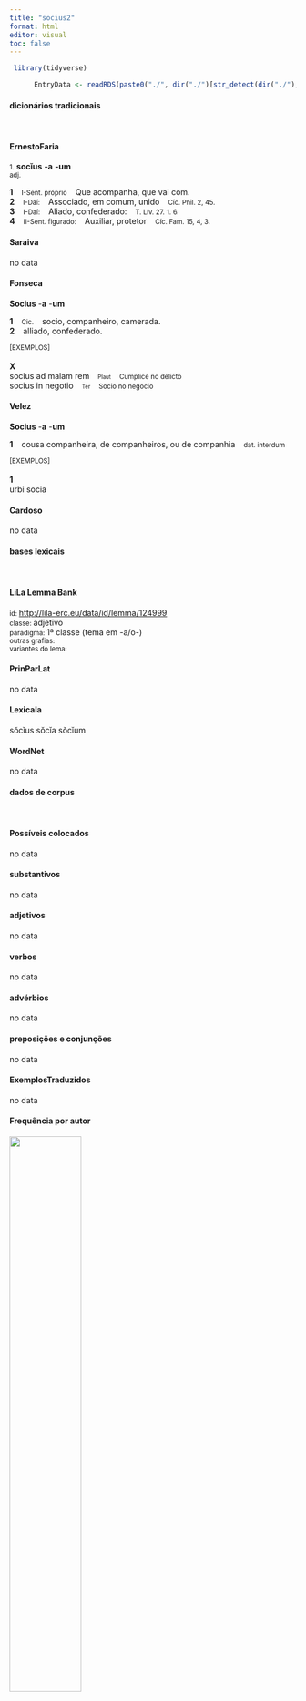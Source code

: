 ```yaml
---
title: "socius2"
format: html
editor: visual
toc: false
---
```



```r
 library(tidyverse) 

      EntryData <- readRDS(paste0("./", dir("./")[str_detect(dir("./"), "_xx115-111-99-105-117-115-50xx_.rds")]))

```


#### dicionários tradicionais

&emsp;




::: panel-tabset

#### ErnestoFaria

<small>1.</small> <b>socĭus</b> <b>-a</b> <b>-um</b> <br> <small>adj.</small> <br> <small></small>   <p> <b>1</b> &ensp; <small>I-Sent. próprio</small> &ensp; Que acompanha, que vai com. &ensp; <small></small> <br> <b>2</b> &ensp; <small>I-Daí:</small> &ensp; Associado, em comum, unido &ensp; <small>Cíc. Phil. 2, 45.</small> <br> <b>3</b> &ensp; <small>I-Daí:</small> &ensp; Aliado, confederado: &ensp; <small>T. Lív. 27. 1. 6.</small> <br> <b>4</b> &ensp; <small>II-Sent. figurado:</small> &ensp; Auxiliar, protetor &ensp; <small>Cíc. Fam. 15, 4, 3.</small> </p>




#### Saraiva

no data




#### Fonseca

<b>Socius</b> -<b>a</b> -<b>um</b>   <p> <b>1</b> &ensp; <small>Cic.</small> &ensp; socio, companheiro, camerada. <br> <b>2</b> &ensp; alliado, confederado. </p>   <p><small>[EXEMPLOS]</small><br> <br><b>X</b><br>socius ad malam rem &ensp; <small><small>Plaut</small></small> &ensp; <small>Cumplice no delicto</small> <br> socius in negotio &ensp; <small><small>Ter</small></small> &ensp; <small>Socio no negocio</small> </p>




#### Velez

<b>Socius</b> -<b>a</b> -<b>um</b>   <p> <b>1</b> &ensp; cousa companheira, de companheiros, ou de companhia &ensp; <small>dat. interdum</small> </p>   <p><small>[EXEMPLOS]</small><br> <br><b>1</b><br>urbi socia </p>




#### Cardoso

no data


:::



#### bases lexicais

&emsp;






::: panel-tabset

#### LiLa Lemma Bank

<small> id: </small> <a href=' http://lila-erc.eu/data/id/lemma/124999 ' target="_blank"> http://lila-erc.eu/data/id/lemma/124999 </a> <br>
<small> classe: </small> adjetivo    <br>
<small> paradigma: </small> 1ª classe (tema em -a/o-) <br>
<small> outras grafias: </small>  <br>
<small> variantes do lema: </small>  <br>





#### PrinParLat

no data




#### Lexicala

sŏcĭus 
 sŏcĭa 
 sŏcĭum




#### WordNet

no data


:::



#### dados de corpus

&emsp;




::: panel-tabset

#### Possíveis colocados

no data




#### substantivos

no data




#### adjetivos

no data




#### verbos

no data




#### advérbios

no data




#### preposições e conjunções

no data


:::



::: panel-tabset

#### ExemplosTraduzidos

no data




#### Frequência por autor

![](./Media/barchart__xx115-111-99-105-117-115-50xx__lemma_BY_author_Frequencies.webp){width=50% fig-alt='This charts plots the frequency of lemma by author_Frequencies. The Suetonius subcorpus registers the highest normalized frequency, with the value of 22.05 and an absolute frequency of 2. The Phaedrus subcorpus follows, with a normalized frequency of 1.52 and an absolute frequency of 1. the subcorpus with the least normalized frequency is Caesar with the normalized value of 0 and an absolute freqeuncy of 0. here are all the values: subcorpus: Caesar ; normalized frequency: 0 ; absolute frequency: 0. subcorpus: Cicero ; normalized frequency: 2 ; absolute frequency: 0.124591961326655. subcorpus: Horatius ; normalized frequency: 0 ; absolute frequency: 0. subcorpus: Ovidius ; normalized frequency: 0 ; absolute frequency: 0. subcorpus: Phaedrus ; normalized frequency: 1 ; absolute frequency: 1.5181417944436. subcorpus: Sallustius ; normalized frequency: 0 ; absolute frequency: 0. subcorpus: Seneca ; normalized frequency: 2 ; absolute frequency: 0.373266643026446. subcorpus: Suetonius ; normalized frequency: 2 ; absolute frequency: 22.0507166482911. subcorpus: Tacitus ; normalized frequency: 0 ; absolute frequency: 0. subcorpus: Vergilius ; normalized frequency: 0 ; absolute frequency: 0. subcorpus: Hieronymus ; normalized frequency: 0 ; absolute frequency: 0'}




#### Frequência por gênero

![](./Media/barchart__xx115-111-99-105-117-115-50xx__lemma_BY_genre_Frequencies.webp){width=50% fig-alt='This charts plots the frequency of lemma by genre_Frequencies. The Poesia.trágica subcorpus registers the highest normalized frequency, with the value of 1.74 and an absolute frequency of 2. The Poesia.didática subcorpus follows, with a normalized frequency of 0.85 and an absolute frequency of 1. the subcorpus with the least normalized frequency is Prosa.filosófica with the normalized value of 0 and an absolute freqeuncy of 0. here are all the values: subcorpus: Prosa.histórica ; normalized frequency: 2 ; absolute frequency: 0.486866768908688. subcorpus: Prosa.filosófica ; normalized frequency: 0 ; absolute frequency: 0. subcorpus: Prosa.oratória ; normalized frequency: 2 ; absolute frequency: 0.192025193705414. subcorpus: Prosa.epistolográfica ; normalized frequency: 0 ; absolute frequency: 0. subcorpus: Poesia.lírica ; normalized frequency: 0 ; absolute frequency: 0. subcorpus: Poesia.didática ; normalized frequency: 1 ; absolute frequency: 0.848248367121893. subcorpus: Poesia.trágica ; normalized frequency: 2 ; absolute frequency: 1.73731758165393. subcorpus: Poesia.épica ; normalized frequency: 0 ; absolute frequency: 0. subcorpus: Prosa.ficcional ; normalized frequency: 0 ; absolute frequency: 0'}




#### Frequência por século

![](./Media/barchart__xx115-111-99-105-117-115-50xx__lemma_BY_period_Frequencies.webp){width=50% fig-alt='This charts plots the frequency of lemma by period_Frequencies. The II.d.C. subcorpus registers the highest normalized frequency, with the value of 5.24 and an absolute frequency of 2. The I.d.C. subcorpus follows, with a normalized frequency of 0.46 and an absolute frequency of 3. the subcorpus with the least normalized frequency is IV.d.C. with the normalized value of 0 and an absolute freqeuncy of 0. here are all the values: subcorpus: I.a.C. ; normalized frequency: 2 ; absolute frequency: 0.0930882010705143. subcorpus: I.d.C. ; normalized frequency: 3 ; absolute frequency: 0.458926112895824. subcorpus: II.d.C. ; normalized frequency: 2 ; absolute frequency: 5.23560209424084. subcorpus: IV.d.C. ; normalized frequency: 0 ; absolute frequency: 0'}


:::

